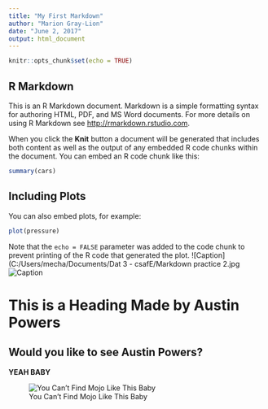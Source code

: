 ---
title: "My First Markdown"
author: "Marion Gray-Lion"
date: "June 2, 2017"
output: html_document
---

```{r setup, include=FALSE}
knitr::opts_chunk$set(echo = TRUE)
```

## R Markdown

This is an R Markdown document. Markdown is a simple formatting syntax for authoring HTML, PDF, and MS Word documents. For more details on using R Markdown see <http://rmarkdown.rstudio.com>.

When you click the **Knit** button a document will be generated that includes both content as well as the output of any embedded R code chunks within the document. You can embed an R code chunk like this:

```{r cars}
summary(cars)
```

## Including Plots

You can also embed plots, for example:

```{r pressure, echo=FALSE}
plot(pressure)
```

Note that the `echo = FALSE` parameter was added to the code chunk to prevent printing of the R code that generated the plot.
![Caption](C:/Users/mecha/Documents/Dat 3 - csafE/Markdown practice 2.jpg
![Caption](C:/Users/mecha/Documents/Dat 3 - csafE/)

# This is a Heading Made by Austin Powers {#anchor}
## Would you like to see Austin Powers? {#css_id}

**YEAH BABY**

![You Can't Find Mojo Like This Baby](austin-powers.jpg)

